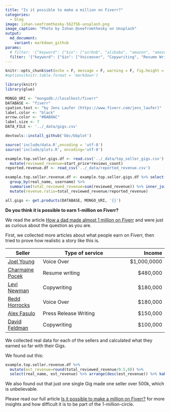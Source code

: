 ```yaml
---
title: "Is it possible to make a million on Fiverr?"
categories:
  - blog
image: ishan-seefromthesky-562756-unsplash.png
image_caption: "Photo by Ishan @seefromthesky on Unsplash"
output:   
  md_document:
    variant: markdown_github
params:
  # filter: '{"keyword": {"$in": ["airbnb", "alibaba", "amazon", "amazon fba", "data analysis", "data science", "fiverr", "java programming", "market analysis", "market research", "passive income", "python programming", "r programming", "reporting" , "scraping", "six figures"]}}'
  filter: '{"keyword": {"$in": ["Voiceover", "Copywriting", "Resume Writing", "Press release Writing", "Video Marketing", "Website Building", "Mobile App Development", "Graphic Design", "seo"]}}'
---
```


```r
knitr::opts_chunk$set(echo = F, message = F, warning = F, fig.height = 10, fig.width = 20)
#options(knitr.table.format = 'markdown')
```

```r
library(knitr)
library(glue)
```


```r
MONGO_URI <- "mongodb://localhost/fiverr"
DATABASE <- "fiverr"
cpation.text <- "by Jens Laufer (https://www.fiverr.com/jens_laufer)"
label.color <- "black"
arrow.color <- "#BAB0AC"
label.size <- 7
DATA_FILE <- '../_data/gigs.csv'
```

```r
devtools::install_github('bbc/bbplot')
```


```r
source('include/data.R',encoding = 'utf-8')
source('include/plots.R', encoding='utf-8')
```



```r
example.top.seller.gigs.df <- read.csv('../_data/top_seller_gigs.csv') %>%
  mutate(reviewed_revenue=start_price*reviews_count) 
reported.revenue.df <- read_csv('../_data/reported_revenue.csv')

example.top.seller.revenue.df <- example.top.seller.gigs.df %>% select(real_name, username, gig, reviewed_revenue) %>% 
  group_by(real_name, username) %>%
  summarise(total_reviewed_revenue=sum(reviewed_revenue)) %>% inner_join(reported.revenue.df) %>%
  mutate(revenue.ratio=total_reviewed_revenue/reported_revenue)

all.gigs <- get.products(DATABASE, MONGO_URI, '{}')
```



__Do you think it is possible to earn 1-million on Fiverr?__

We read the article  [How a dad made almost 1 million on Fiverr](https://www.cnbc.com/2018/04/24/how-this-dad-made-almost-1-million-on-fiverr.html?__source=msn%7Cmoney%7Cinline%7Cstory%7C&par=msn&doc=105300315) and were just as curious about the question as you are. 

First, we collected more articles about what people earn on Fiverr, then tried to prove how realistic a story like this is.


| Seller | Type of service | Income |
| ------ | --------------- | -----: |
| [Joel Young](https://www.cnbc.com/2018/04/24/how-this-dad-made-almost-1-million-on-fiverr.html?__source=msn%7Cmoney%7Cinline%7Cstory%7C&par=msn&doc=105300315)| Voice Over | $1,000,0000|
| [Charmaine Pocek](https://www.forbes.com/sites/laurashin/2016/05/31/how-these-3-people-make-6-figures-a-year-on-fiverr/)| Resume writing | $480,000|
| [Levi Newman](https://www.forbes.com/sites/laurashin/2016/05/31/how-these-3-people-make-6-figures-a-year-on-fiverr/)|Copywriting| $180,000 |
| [Redd Horrocks](https://www.forbes.com/sites/laurashin/2016/05/31/how-these-3-people-make-6-figures-a-year-on-fiverr/)|Voice Over| $180,000 |
| [Alex Fasulo](https://www.msn.com/en-us/money/bills-to-pay/how-this-25-year-old-freelancer-made-dollar150000-in-6-months-off-fiverr/ar-AAzkNOA)| Press Release Writing | $150,000 |
| [David Feldman](https://www.cnbc.com/2018/12/18/how-this-38-year-old-is-making-6-figures-freelancing-on-fiverr.html)|Copywriting|$100,000|



We collected real data for each of the sellers and calculated what they earned so far with their Gigs.


We found out this:

```r
example.top.seller.revenue.df %>% 
  mutate(est_revenue=round(total_reviewed_revenue/0.5,0)) %>%  
  select(real_name, est_revenue) %>% arrange(desc(est_revenue)) %>% kable(col.names = c('Seller','Estimated Revenue'))
```



We also found out that just one single Gig made one seller over 500k, which is unbelievable.


Please read our full article [Is it possible to make a million on Fiverr?](https://insights5.com/blog/is-it-possible-to-earn-1-million-on-fiverr.html) for more insights and how difficult it is to be part of the 1-million-circle.

